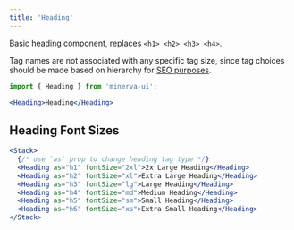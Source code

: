 ```yaml
---
title: 'Heading'
---
```



Basic heading component, replaces `<h1> <h2> <h3> <h4>`.

Tag names are not associated with any specific tag size, since tag choices should be made based on hierarchy for [SEO purposes](https://developer.mozilla.org/en-US/docs/Glossary/Semantics).

```js
import { Heading } from 'minerva-ui';
```

```jsx
<Heading>Heading</Heading>
```

## Heading Font Sizes
```jsx live
<Stack>
  {/* use `as` prop to change heading tag type */}
  <Heading as="h1" fontSize="2xl">2x Large Heading</Heading>
  <Heading as="h2" fontSize="xl">Extra Large Heading</Heading>
  <Heading as="h3" fontSize="lg">Large Heading</Heading>
  <Heading as="h4" fontSize="md">Medium Heading</Heading>
  <Heading as="h5" fontSize="sm">Small Heading</Heading>
  <Heading as="h6" fontSize="xs">Extra Small Heading</Heading>
</Stack>
```